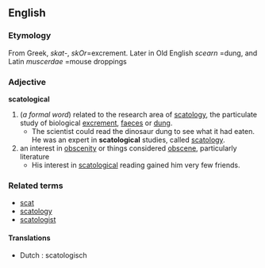 == English ==
=== Etymology ===
From Greek, ''skat-'', ''skOr''=excrement. Later in Old English ''scearn'' =dung, and Latin ''muscerdae'' =mouse droppings 
=== Adjective ===
'''scatological'''
# (''a formal word'') related to the research area of [[scatology]], the particulate study of biological [[excrement]], [[faeces]] or [[dung]].
#* The scientist could read the dinosaur dung to see what it had eaten. He was an expert in '''scatological''' studies, called [[scatology]].
# an interest in [[obscenity]] or things considered [[obscene]], particularly literature
#* His interest in [[scatological]] reading gained him very few friends.
=== Related terms ===
*[[scat]]
*[[scatology]]
*[[scatologist]]

==== Translations====
*Dutch : scatologisch
{{sciences}}